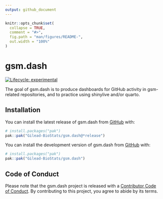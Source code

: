 ```yaml
---
output: github_document
---
```


<!-- README.md is generated from README.Rmd. Please edit that file -->

```r
knitr::opts_chunk$set(
  collapse = TRUE,
  comment = "#>",
  fig.path = "man/figures/README-",
  out.width = "100%"
)
```

# gsm.dash

<!-- badges: start -->
[![Lifecycle: experimental](https://img.shields.io/badge/lifecycle-experimental-orange.svg)](https://lifecycle.r-lib.org/articles/stages.html#experimental)
<!-- badges: end -->

The goal of gsm.dash is to produce dashboards for GitHub activity in gsm-related repositories, and to practice using shinylive and/or quarto.

## Installation

::: {.pkgdown-release}
You can install the latest release of gsm.dash from [GitHub](https://github.com/) with:

``` r
# install.packages("pak")
pak::pak("Gilead-BioStats/gsm.dash@*release⁠")
```
:::
::: {.pkgdown-devel}
You can install the development version of gsm.dash from [GitHub](https://github.com/) with:

``` r
# install.packages("pak")
pak::pak("Gilead-BioStats/gsm.dash")
```
:::

## Code of Conduct

Please note that the gsm.dash project is released with a [Contributor Code of Conduct](https://contributor-covenant.org/version/2/1/CODE_OF_CONDUCT.html). By contributing to this project, you agree to abide by its terms.
